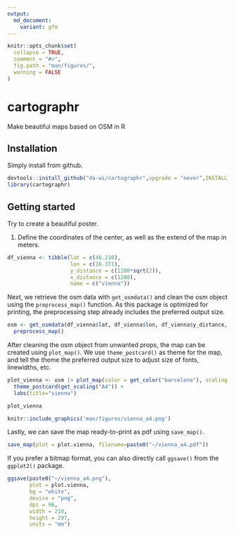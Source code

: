 ```yaml
---
output:
  md_document:
    variant: gfm
---
```


<!-- README.md is generated from README.Rmd. Please edit that file -->

```r
knitr::opts_chunk$set(
  collapse = TRUE,
  comment = "#>",
  fig.path = "man/figures/",
  warning = FALSE
)
```

# cartographr

Make beautiful maps based on OSM in R

## Installation

Simply install from github.

```r
devtools::install_github("da-wi/cartographr",upgrade = "never",INSTALL_opts=c("--no-multiarch") )
library(cartographr)
```

## Getting started

Try to create a beautiful poster.

1. Define the coordinates of the center, as well as the extend of the map in meters. 

```r
df_vienna <- tibble(lat = c(48.210),
                    lon = c(16.371),
                    y_distance = c(1200*sqrt(2)),
                    x_distance = c(1200),
                    name = c("vienna"))
```

Next, we retrieve the osm data with `get_osmdata()` and clean the osm object using the `preprocess_map()` function. As this package is optimized for printing, the preprocessing step already includes the preferred output size.

```r
osm <- get_osmdata(df_vienna$lat, df_vienna$lon, df_vienna$y_distance, df_vienna$x_distance) |>
  preprocess_map()
```

After cleaning the osm object from unwanted props, the map can be created using `plot_map()`. We use `theme_postcard()` as theme for the map, and tell the theme the preferred output size to adjust size of fonts, linewidths, etc. 

```r
plot_vienna <- osm |> plot_map(color = get_color("barcelona"), scaling = get_scaling("A4")) +
  theme_postcard(get_scaling("A4")) +
  labs(title="vienna")

plot_vienna
```

```r
knitr::include_graphics('man/figures/vienna_a4.png')
```

Lastly, we can save the map ready-to-print as pdf using `save_map()`. 

```r
save_map(plot = plot.vienna, filename=paste0("~/vienna_a4.pdf"))
```

If you prefer a bitmap format, you can also directly call `ggsave()` from the `ggplot2()` package. 

```r
ggsave(paste0("~/vienna_a4.png"),
       plot = plot.vienna,
       bg = "white",
       device = "png",
       dpi = 96,
       width = 210,
       height = 297,
       units = "mm")
```

